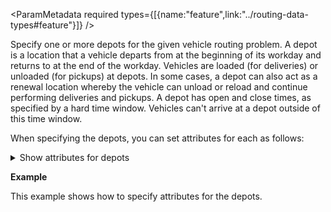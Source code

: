 

<ParamMetadata required types={[{name:"feature",link:"../routing-data-types#feature"}]} />

Specify one or more depots for the given vehicle routing problem. A depot is a location that a vehicle departs from at the beginning of its workday and returns to at the end of the workday. Vehicles are loaded (for deliveries) or unloaded (for pickups) at depots. In some cases, a depot can also act as a renewal location whereby the vehicle can unload or reload and continue performing deliveries and pickups. A depot has open and close times, as specified by a hard time window. Vehicles can't arrive at a depot outside of this time window.

When specifying the depots, you can set attributes for each as follows:

<details>
 <summary><span class="font-sm text-color-link">Show attributes for depots</span></summary>

#### Attributes for depots

-   <p class="space-x-2"><span class="font-bold">ObjectID</span><span class="font-sm text-color-3">integer</span></p>

    The system-managed ID field.

-   <p class="space-x-2"><span class="font-bold">Name</span><span class="font-sm text-color-3">string (length: 500)</span></p>

    The name of the depot. The `StartDepotName` and `EndDepotName` fields on routes reference the names you specify here. It is also referenced by the route renewals, when used. 

    Depot names are not case sensitive but must be nonempty and unique.

-   <p class="space-x-2"><span class="font-bold">Description</span><span class="font-sm text-color-3">string (length: 500)</span></p>

    The descriptive information about the depot location. This can contain any textual information and has no restrictions for uniqueness. 
    For example, if you want to note which region a depot is in or the depot's address and telephone number, you can enter the information here rather than in the `Name` field. 

<If c="requestType == 'job'">
-   <p class="space-x-2"><span class="font-bold">TimeWindowStart1</span><a class="font-sm text-color-3" href="../routing-data-types#datetime">datetime</a><span class="font-bold text-[#00619b]">nullable</span></p>

    The beginning time of the first time window for the network location. This field can contain a null value; a null value indicates no beginning time.

    The time window fields (`TimeWindowStart1`, `TimeWindowEnd1`, `TimeWindowStart2`, and `TimeWindowEnd2`) must be specified in a date field as an integer that represents the number of milliseconds since epoch (January 1, 1970) and not as date-time values. The time zone for time window fields is specified using the [`time_zone_usage_for_time_fields`](#time_zone_usage_for_time_fields) parameter. For example, if the orders are located in the Pacific standard time zone and you want to specify that the time window should start at 8:00 a.m. (local time) on November 18, 2019, the value for the `TimeWindowStart1` field should be specified as milliseconds since epoch for this date and time, which is 1574064000000. You also should specify the `time_zone_usage_for_time_fields`  parameter value as `GEO_LOCAL`.

    When solving a problem that spans multiple time zones, each depot's time-window values refer to the time zone in which the depot is located.
</If>
<If c="requestType == 'direct'">
-   <p class="space-x-2"><span class="font-bold">TimeWindowStart1</span><a class="font-sm text-color-3" href="../routing-data-types#datetime">datetime</a><span class="font-bold text-[#00619b]">nullable</span></p>

    The beginning time of the first time window for the network location. This field can contain a null value; a null value indicates no beginning time.

    The time window fields (`TimeWindowStart1`, `TimeWindowEnd1`, `TimeWindowStart2`, and `TimeWindowEnd2`) must be specified in a date field as an integer that represents the number of milliseconds since epoch (January 1, 1970) and not as date-time values. The time zone for time window fields is specified using the [`time_zone_usage_for_time_fields`](#time_zone_usage_for_time_fields) parameter. For example, if the orders are located in the Pacific standard time zone and you want to specify that the time window should start at 8:00 a.m. (local time) on November 18, 2019, the value for the `TimeWindowStart1` field should be specified as milliseconds since epoch for this date and time, which is 1574064000000. You also should specify the `time_zone_usage_for_time_fields`  parameter value as `GEO_LOCAL`.

    When solving a problem that spans multiple time zones, each depot's time-window values refer to the time zone in which the depot is located.
</If>

<If c="requestType == 'job'">
-   <p class="space-x-2"><span class="font-bold">TimeWindowEnd1</span><a class="font-sm text-color-3" href="../routing-data-types#datetime">datetime</a><span class="font-bold text-[#00619b]">nullable</span></p>

    The ending time of the first window for the network location. This field can contain a null value; a null value indicates no ending time.
</If>
<If c="requestType == 'direct'">
-   <p class="space-x-2"><span class="font-bold">TimeWindowEnd1</span><a class="font-sm text-color-3" href="../routing-data-types#datetime">datetime</a><span class="font-bold text-[#00619b]">nullable</span></p>

    The ending time of the first window for the network location. This field can contain a null value; a null value indicates no ending time.
</If>

<If c="requestType == 'job'">
-   <p class="space-x-2"><span class="font-bold">TimeWindowStart2</span><a class="font-sm text-color-3" href="../routing-data-types#datetime">datetime</a><span class="font-bold text-[#00619b]">nullable</span></p>

    The beginning time of the second time window for the network location. This field can contain a null value; a null value indicates that there is no second time window.

    If the first time window is null, as specified by the `TimeWindowStart1` and `TimeWindowEnd1` fields, the second time window must also be null.

    If both time windows are not null, they can't overlap. Also, the second time window must occur after the first.
</If>
<If c="requestType == 'direct'">
-   <p class="space-x-2"><span class="font-bold">TimeWindowStart2</span><a class="font-sm text-color-3" href="../routing-data-types#datetime">datetime</a><span class="font-bold text-[#00619b]">nullable</span></p>

    The beginning time of the second time window for the network location. This field can contain a null value; a null value indicates that there is no second time window.

    If the first time window is null, as specified by the `TimeWindowStart1` and `TimeWindowEnd1` fields, the second time window must also be null.

    If both time windows are not null, they can't overlap. Also, the second time window must occur after the first.
</If>

<If c="requestType == 'job'">
-   <p class="space-x-2"><span class="font-bold">TimeWindowEnd2</span><a class="font-sm text-color-3" href="../routing-data-types#datetime">datetime</a><span class="font-bold text-[#00619b]">nullable</span></p>   

    The ending time of the second time window for the network location. This field can contain a null value. When `TimeWindowStart2` and `TimeWindowEnd2` are both null, there is no second time window.
    When `TimeWindowStart2` is not null but `TimeWindowEnd2` is null, there is a second time window that has a starting time but no ending time. This is valid.
</If>
<If c="requestType == 'direct'">
-   <p class="space-x-2"><span class="font-bold">TimeWindowEnd2</span><a class="font-sm text-color-3" href="../routing-data-types#datetime">datetime</a><span class="font-bold text-[#00619b]">nullable</span></p>   

    The ending time of the second time window for the network location. This field can contain a null value. When `TimeWindowStart2` and `TimeWindowEnd2` are both null, there is no second time window.
    When `TimeWindowStart2` is not null but `TimeWindowEnd2` is null, there is a second time window that has a starting time but no ending time. This is valid.
</If>

- <p class="space-x-2"><span class="font-bold">CurbApproach</span><span class="font-sm text-color-3">int enum</span><span class="font-bold text-[#6d29cc]">default:0</span></p>

    Allowed values: `0`, `1`, `2`, `3`

    Specify the direction a vehicle may arrive at and depart from the depot. The options are as following:

    - `0`: Either side of vehicle. The vehicle can approach and depart the depot in either direction. U-turns are allowed. You should choose this setting if your vehicle can make a U-turn at the depot or if it can pull into a driveway or parking lot and turn around.
    - `1`: Right side of vehicle. When the vehicle approaches and departs the depot, the curb must be on the right side of the vehicle. A U-turn is prohibited.
    - `2`: Left side of vehicle. When the vehicle approaches and departs the depot, the curb must be on the left side of the vehicle. A U-turn is prohibited.
    - `3`: No U-turn. When the vehicle approaches the depot, the curb can be on either side of the vehicle; however, the vehicle must depart without turning around. [Learn more about U-turn policies](https://pro.arcgis.com/en/pro-app/latest/help/analysis/networks/u-turn-policies.htm)

    <details>
    <summary><span class="font-sm text-color-link">Show illustration</span></summary>
        <StyledTable headers={"Setting,Coded value,Description"}>

        <StyledTableRow>

        <StyledTableCell cellStyle="markdown">

        Either side of vehicle

        </StyledTableCell>

        <StyledTableCell cellStyle="markdown">

        0

        </StyledTableCell>

        <StyledTableCell cellStyle="markdown">

        The vehicle can approach and depart the depot in either direction, so a U-turn is allowed at the depot. This setting can be chosen if it is possible and desirable for your vehicle to turn around at the depot. This decision may depend on the width of the road and the amount of traffic or whether the depot has a parking lot where vehicles can pull in and turn around.

        ![Either side of vehicle ](../../images/CurbApproach_EitherSide.png)

        _All arrival and departure combinations are allowed with the Either side of vehicle curb approach._

        </StyledTableCell>

        </StyledTableRow>

        <StyledTableRow>

        <StyledTableCell cellStyle="markdown">

        Right side of vehicle

        </StyledTableCell>

        <StyledTableCell cellStyle="markdown">

        1

        </StyledTableCell>

        <StyledTableCell cellStyle="markdown">

        When the vehicle approaches and departs the depot, the depot must be on the right side of the vehicle. A U-turn is prohibited. This is typically used for vehicles such as buses that must arrive with the bus stop on the right side.

        ![Right side of vehicle ](../../images/CurbApproach_RightSide.png)

        _The allowed arrival and departure combination for the Right side of vehicle curb approach_

        </StyledTableCell>

        </StyledTableRow>

        <StyledTableRow>

        <StyledTableCell cellStyle="markdown">

        Left side of vehicle

        </StyledTableCell>

        <StyledTableCell cellStyle="markdown">

        2

        </StyledTableCell>

        <StyledTableCell cellStyle="markdown">

        When the vehicle approaches and departs the depot, the depot must be on the left side of the vehicle. A U-turn is prohibited. This is typically used for vehicles such as buses that must arrive with the bus stop on the left side.

        ![Left side of vehicle ](../../images/CurbApproach_LeftSide.png)

        _The allowed arrival and departure combination for the Left side of vehicle curb approach_

        </StyledTableCell>

        </StyledTableRow>

        <StyledTableRow>

        <StyledTableCell cellStyle="markdown">

        No U-Turn

        </StyledTableCell>

        <StyledTableCell cellStyle="markdown">

        3

        </StyledTableCell>

        <StyledTableCell cellStyle="markdown">

        When the vehicle approaches the depot, the depot can be on either side of the vehicle; however, when it departs, the vehicle must continue in the same direction it arrived in. A U-turn is prohibited.

        ![No U-turns ](../../images/CurbApproach_NoU-Turns.png)

        _The allowed arrival and departure combinations for the No U-Turn curb approach_

        </StyledTableCell>

        </StyledTableRow>

        </StyledTable>

        The `CurbApproach`  attribute is designed to work with both kinds of national driving standards: right-hand traffic (United States) and left-hand traffic (United Kingdom). First, consider a depot on the left side of a vehicle. It is always on the left side regardless of whether the vehicle travels on the left or right half of the road. What may change with national driving standards is your decision to approach a depot from one of two directions, that is, so it ends up on the right or left side of the vehicle. For example, if you want to arrive at a depot and not have a lane of traffic between the vehicle and the depot, choose 1 (Right side of vehicle) in the United States and 2 (Left side of vehicle) in the United Kingdom.

        <ColumnLayout layout={2}>

        <Column>

        <Figure>

        ![Right side of vehicle with right-hand traffic](../../images/CurbApproach_RightSide.png)

        <Caption>

        _With right-hand traffic, the curb approach that leaves the vehicle closest to the stop is Right side of vehicle._

        </Caption>

        </Figure>

        </Column>

        <Column>

        <Figure>

        ![Left side of vehicle with left-hand traffic ](../../images/CurbApproach_LeftSideDriving.png)

        <Caption>

        _With left-hand traffic, the curb approach that leaves the vehicle closest to the stop is Left side of vehicle._

        </Caption>

        </Figure>

        </Column>

        </ColumnLayout>

        </details>

<BearingAttributes />    

</details>

**Example**

This example shows how to specify attributes for the depots.

<CodeBlock language="json" source="../../code-samples/vrp/examples/inputs/depots_ex.json" group="json" maxLines={20} expandable/>